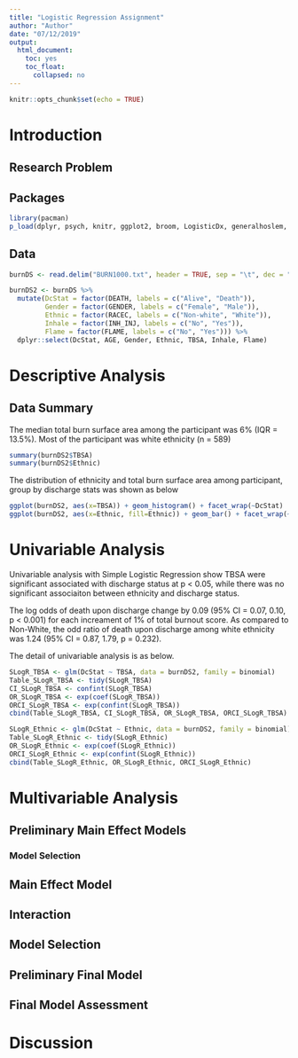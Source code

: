 ```yaml
---
title: "Logistic Regression Assignment"
author: "Author"
date: "07/12/2019"
output:
  html_document:
    toc: yes
    toc_float:
      collapsed: no
---
```


```r
knitr::opts_chunk$set(echo = TRUE)
```


# Introduction

## Research Problem

## Packages

```r
library(pacman)
p_load(dplyr, psych, knitr, ggplot2, broom, LogisticDx, generalhoslem, ResourceSelection)
```


## Data

```r
burnDS <- read.delim("BURN1000.txt", header = TRUE, sep = "\t", dec = ".")

burnDS2 <- burnDS %>%
  mutate(DcStat = factor(DEATH, labels = c("Alive", "Death")),
         Gender = factor(GENDER, labels = c("Female", "Male")),
         Ethnic = factor(RACEC, labels = c("Non-white", "White")),
         Inhale = factor(INH_INJ, labels = c("No", "Yes")),
         Flame = factor(FLAME, labels = c("No", "Yes"))) %>%
  dplyr::select(DcStat, AGE, Gender, Ethnic, TBSA, Inhale, Flame)
```


# Descriptive Analysis

## Data Summary

The median total burn surface area among the participant was 6% (IQR = 13.5%). Most of the participant was white ethnicity (n = 589)
```r
summary(burnDS2$TBSA)
summary(burnDS2$Ethnic)
```

The distribution of ethnicity and total burn surface area among participant, group by discharge stats was shown as below

```r
ggplot(burnDS2, aes(x=TBSA)) + geom_histogram() + facet_wrap(~DcStat)
ggplot(burnDS2, aes(x=Ethnic, fill=Ethnic)) + geom_bar() + facet_wrap(~DcStat)
```

# Univariable Analysis

Univariable analysis with Simple Logistic Regression show TBSA were significant associated with discharge status at p < 0.05, while there was no significant associaiton between ethnicity and discharge status.

The log odds of death upon discharge change by  0.09 (95% CI = 0.07, 0.10, p < 0.001) for each increament of 1% of total burnout score. As compared to Non-White, the odd ratio of death upon discharge among white ethnicity was 1.24 (95% CI = 0.87, 1.79, p = 0.232).

The detail of univariable analysis is as below.

```r
SLogR_TBSA <- glm(DcStat ~ TBSA, data = burnDS2, family = binomial)
Table_SLogR_TBSA <- tidy(SLogR_TBSA)
CI_SLogR_TBSA <- confint(SLogR_TBSA)
OR_SLogR_TBSA <- exp(coef(SLogR_TBSA))
ORCI_SLogR_TBSA <- exp(confint(SLogR_TBSA))
cbind(Table_SLogR_TBSA, CI_SLogR_TBSA, OR_SLogR_TBSA, ORCI_SLogR_TBSA)

SLogR_Ethnic <- glm(DcStat ~ Ethnic, data = burnDS2, family = binomial)
Table_SLogR_Ethnic <- tidy(SLogR_Ethnic)
OR_SLogR_Ethnic <- exp(coef(SLogR_Ethnic))
ORCI_SLogR_Ethnic <- exp(confint(SLogR_Ethnic))
cbind(Table_SLogR_Ethnic, OR_SLogR_Ethnic, ORCI_SLogR_Ethnic)
```


# Multivariable Analysis

## Preliminary Main Effect Models

### Model Selection

## Main Effect Model

## Interaction

## Model Selection

## Preliminary Final Model

## Final Model Assessment

# Discussion
